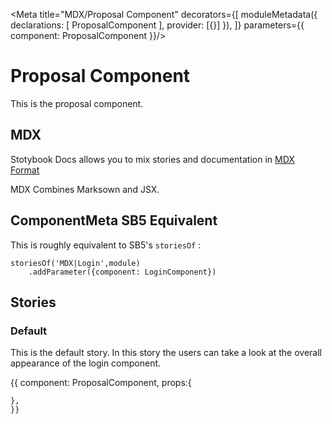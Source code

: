 
<Meta title="MDX/Proposal Component" decorators={[
    moduleMetadata({
        declarations: [
            ProposalComponent
        ],
        provider: [{}]
    }),
]} parameters={{
    component: ProposalComponent
}}/>

# Proposal Component 

This is the proposal component.

## MDX

Stotybook Docs allows you to mix stories and documentation in 
[MDX Format](https://mdxjs.com/)

MDX Combines Marksown and JSX.

## ComponentMeta SB5 Equivalent

This is roughly equivalent to SB5's `storiesOf` :

```
storiesOf('MDX|Login',module)
    .addParameter({component: LoginComponent})

```

## Stories

### Default

This is the default story. In this story the users can take a look at the overall
appearance of the login component.

<Preview>
  <Story name="Default">{{
    component: ProposalComponent,
    props:{
      
    },
    }}    
  </Story>
</Preview>